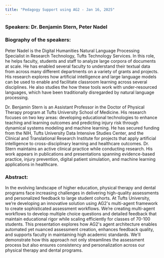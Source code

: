```yaml
---
title: "Pedagogy Support using AG2 - Jan 16, 2025"
---
```


### Speakers: Dr. Benjamin Stern, Peter Nadel

### Biography of the speakers:

Peter Nadel is the Digital Humanities Natural Language Processing Specialist in Research Technology, Tufts Technology Services. In this role, he helps faculty, students and staff to analyze large corpora of documents at scale. He has enabled several faculty to understand their textual data from across many different departments on a variety of grants and projects. His research explores how artificial intelligence and large language models can be used to enable and facilitate classroom learning across several disciplines. He also studies the how these tools work with under-resourced languages, which have been traditionally disregarded by natural language processing. 

Dr. Benjamin Stern is an Assistant Professor in the Doctor of Physical Therapy program at Tufts University School of Medicine. His research focuses on two key areas: developing educational technologies to enhance teaching and learning outcomes and predicting injury risk through dynamical systems modeling and machine learning. He has secured funding from the NIH, Tufts University Data Intensive Studies Center, and the Clinical and Translational Research Institute for projects that apply artificial intelligence to cross-disciplinary learning and healthcare outcomes. Dr. Stern maintains an active clinical practice while conducting research. His work appears in publications and presentations spanning evidence-based practice, injury prevention, digital patient simulation, and machine learning applications in healthcare.

### Abstract:

In the evolving landscape of higher education, physical therapy and dental programs face increasing challenges in delivering high-quality assessments and personalized feedback to large student cohorts. At Tufts University, we’re developing an innovative solution using AG2's multi-agent framework to create sophisticated assessment workflows. We’re creating multi-agent workflows to develop multiple choice questions and detailed feedback that maintain educational rigor while scaling efficiently for classes of 70-100 students. This presentation explores how AG2's agent architecture enables automated yet nuanced assessment creation, enhances feedback quality, and supports faculty in maintaining high academic standards. We'll demonstrate how this approach not only streamlines the assessment process but also ensures consistency and personalization across our physical therapy and dental programs.